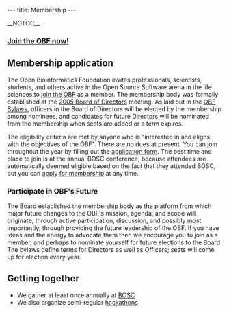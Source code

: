 ---
title: Membership
---

__NOTOC__
=== [https://docs.google.com/forms/d/1aybVPb8F0pG6TNdUH0_BxMhOmfkQ-ARB4iun16mv6Ow/viewform Join the OBF now!] ===

== Membership application ==
The Open Bioinformatics Foundation invites professionals, scientists, students, and others active in the Open Source Software arena in the life sciences to [https://docs.google.com/forms/d/1aybVPb8F0pG6TNdUH0_BxMhOmfkQ-ARB4iun16mv6Ow/viewform join the OBF] as a member. The membership body was formally established at the [[Minutes:2005_BOSC_Meeting|2005 Board of Directors]] meeting. As laid out in the [[:File:OBF-Bylaws.pdf|OBF Bylaws]], officers in the Board of Directors will be elected by the membership among nominees, and candidates for future Directors will be nominated from the membership when seats are added or a term expires.

The eligibility criteria are met by anyone who is &quot;interested in and aligns with the objectives of the OBF&quot;. There are no dues at present. You can join throughout the year by filling out the [https://docs.google.com/forms/d/1aybVPb8F0pG6TNdUH0_BxMhOmfkQ-ARB4iun16mv6Ow/viewform application form]. The best time and place to join is at the annual BOSC conference, because attendees are automatically deemed eligible based on the fact that they attended BOSC, but you can  [https://docs.google.com/forms/d/1aybVPb8F0pG6TNdUH0_BxMhOmfkQ-ARB4iun16mv6Ow/viewform apply for membership] at any time.

=== Participate in OBF's Future ===
The Board established the membership body as the platform from which major future changes to the OBF's mission, agenda, and scope will originate, through active participation, discussion, and possibly most importantly, through providing the future leadership of the OBF. If you have ideas and the energy to advocate them then we encourage you to join as a member, and perhaps to nominate yourself for future elections to the Board. The bylaws define terms for Directors as well as Officers; seats will come up for election every year.

==Getting together==
* We gather at least once annually at [[BOSC]] 
* We also organize semi-regular [[hackathon]]s